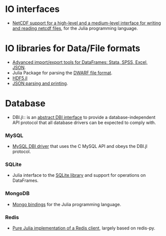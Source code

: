 = IO interfaces =
* [https://github.com/karbarcca/NetCDF.jl  NetCDF support for a high-level and a medium-level interface for writing and reading netcdf files], for the Julia programming language.


= IO libraries for Data/File formats =
* [https://github.com/johnmyleswhite/DataFramesIO.jl Advanced import/export tools for DataFrames: Stata, SPSS, Excel, JSON].
* Julia Package for parsing the [https://github.com/loladiro/DWARF.jl DWARF file format].
* [https://github.com/timholy/HDF5.jl HDF5.jl]
* [https://github.com/JuliaLang/JSON.jl JSON parsing and printing].


= Database =
* DBI.jl:: is an [https://github.com/johnmyleswhite/DBI.jl abstract DBI interface] to provide a database-independent API protocol that all database drivers can be expected to comply with.

=== MySQL ===
* [https://github.com/johnmyleswhite/MySQL.jl MySQL DBI driver] that uses the C MySQL API and obeys the DBI.jl protocol.

=== SQLite ===
* Julia interface to the [https://github.com/karbarcca/SQLite.jl SQLite library] and support for operations on DataFrames.
 
=== MongoDB ===
* [https://github.com/Lytol/Mongo.jl Mongo bindings] for the Julia programming language.

=== Redis ===
* [https://github.com/msainz/Redis.jl Pure Julia implementation of a Redis client], largely based on redis-py.



